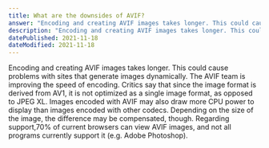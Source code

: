 ```yaml
---
title: What are the downsides of AVIF?
answer: "Encoding and creating AVIF images takes longer. This could cause problems with sites that generate images dynamically. The AVIF team is improving the speed of encoding. Critics say that since the image format is derived from AV1, it is not optimized as a single image format, as opposed to JPEG XL. Images encoded with AVIF may also draw more CPU power to display than images encoded with other codecs. Depending on the size of the image, the difference may be compensated, though. Regarding support,70% of current browsers can view AVIF images, and not all programs currently support it (e.g. Adobe Photoshop)."
description: "Encoding and creating AVIF images takes longer. This could cause problems with sites that generate images dynamically. The AVIF team is improving the speed of encoding. Critics say that since the image format is derived from AV1, it is not optimized as a single image format, as opposed to JPEG XL. Images encoded with AVIF may also draw more CPU power to display than images encoded with other codecs. Depending on the size of the image, the difference may be compensated, though. Regarding support,70% of current browsers can view AVIF images, and not all programs currently support it (e.g. Adobe Photoshop)."
datePublished: 2021-11-18
dateModified: 2021-11-18
---
```


Encoding and creating AVIF images takes longer. This could cause problems with sites that generate images dynamically. The AVIF team is improving the speed of encoding. Critics say that since the image format is derived from AV1, it is not optimized as a single image format, as opposed to JPEG XL. Images encoded with AVIF may also draw more CPU power to display than images encoded with other codecs. Depending on the size of the image, the difference may be compensated, though. Regarding support,70% of current browsers can view AVIF images, and not all programs currently support it (e.g. Adobe Photoshop).
